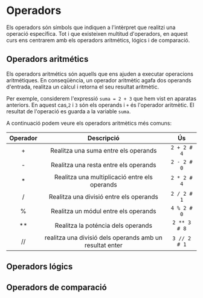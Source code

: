 
# Operadors

<Callout emoji="">
  Els operadors són símbols que indiquen a l'intèrpret que realitzi una operació específica. Tot i que existeixen multitud d'operadors, en aquest curs ens centrarem amb els operadors aritmétics, lógics i de comparació.
</Callout>

## Operadors aritmétics
Els operadors aritmétics són aquells que ens ajuden a executar operacions aritmétiques. En conseqüència, un operador aritmètic agafa dos operands d'entrada, realitza un càlcul i retorna el seu resultat aritmètic.

Per exemple, considerem l'expressió `suma = 2 + 3` que hem vist en aparatas anteriors. En aquest cas,`2` i `3` són els operands i `+` és l'operador aritmètic. El resultat de l'operació es guarda a la variable `suma`.

A continuació podem veure els operadors aritmètics més comuns:

| Operador        | Descripció |Ús |
| :------------: | :---------: | :----------: |
|+|Realitza una suma entre els operands| `2 + 2 # 4` |
|-|Realitza una resta entre els operands| `2 - 2 # 0` |
|*|Realitza una multiplicació entre els operands        | `2 * 2 # 4` |
|/|Realitza una divisió entre els operands | `2 / 2 # 1` |
|%|Realitza un módul entre els operands| `4 % 2 # 0` |
|**|Realitza la poténcia dels operands| `2 ** 3 # 8` |
|//|realitza una divisió dels operands amb un resultat enter| `3 // 2 # 1` |



## Operadors lógics



## Operadors de comparació